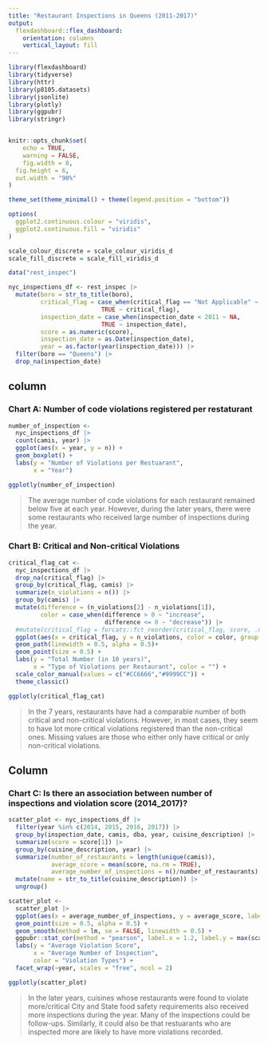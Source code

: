 ```yaml
---
title: "Restaurant Inspections in Queens (2011-2017)"
output: 
  flexdashboard::flex_dashboard:
    orientation: columns
    vertical_layout: fill
---
```


```r
library(flexdashboard)
library(tidyverse)
library(httr)
library(p8105.datasets)
library(jsonlite)
library(plotly)
library(ggpubr)
library(stringr)


knitr::opts_chunk$set(
	echo = TRUE,
	warning = FALSE,
	fig.width = 8, 
  fig.height = 6,
  out.width = "90%"
)

theme_set(theme_minimal() + theme(legend.position = "bottom"))

options(
  ggplot2.continuous.colour = "viridis",
  ggplot2.continuous.fill = "viridis"
)

scale_colour_discrete = scale_colour_viridis_d
scale_fill_discrete = scale_fill_viridis_d
```

```r
data("rest_inspec")

nyc_inspections_df <- rest_inspec |> 
  mutate(boro = str_to_title(boro), 
         critical_flag = case_when(critical_flag == "Not Applicable" ~ NA, 
                          TRUE ~ critical_flag), 
         inspection_date = case_when(inspection_date < 2011 ~ NA, 
                          TRUE ~ inspection_date),
         score = as.numeric(score), 
         inspection_date = as.Date(inspection_date), 
         year = as.factor(year(inspection_date))) |> 
  filter(boro == "Queens") |> 
  drop_na(inspection_date)
```

column {data-width=500}
-----------------------------------------------------------------------

### Chart A: Number of code violations registered per restaturant

```r
number_of_inspection <- 
  nyc_inspections_df |> 
  count(camis, year) |> 
  ggplot(aes(x = year, y = n)) +
  geom_boxplot() +
  labs(y = "Number of Violations per Restuarant", 
       x = "Year")

ggplotly(number_of_inspection)
```

> The average number of code violations for each restaurant remained below five at each year. However, during the later years, there were some restaurants who received large number of inspections during the year. 

### Chart B: Critical and Non-critical Violations
```r
critical_flag_cat <- 
  nyc_inspections_df |> 
  drop_na(critical_flag) |> 
  group_by(critical_flag, camis) |> 
  summarize(n_violations = n()) |> 
  group_by(camis) |> 
  mutate(difference = (n_violations[2] - n_violations[1]), 
         color = case_when(difference > 0 ~ "increase", 
                           difference <= 0 ~ "decrease")) |> 
  #mutate(critical_flag = forcats::fct_reorder(critical_flag, score, .na_rm = TRUE)) |> 
  ggplot(aes(x = critical_flag, y = n_violations, color = color, group = camis)) + 
  geom_path(linewidth = 0.5, alpha = 0.5)+
  geom_point(size = 0.5) +
  labs(y = "Total Number (in 10 years)", 
       x = "Type of Violations per Restaurant", color = "") +
  scale_color_manual(values = c("#CC6666","#9999CC")) +
  theme_classic()

ggplotly(critical_flag_cat)
```

> In the 7 years, restaurants have had a comparable number of both critical and non-critical violations. However, in most cases, they seem to have lot more critical violations registered than the non-critical ones. Missing values are those who either only have critical or only non-critical violations. 

Column {data-width=500}
-----------------------------------------------------------------------

### Chart C: Is there an association between number of inspections and violation score (2014_2017)?

```r
scatter_plot <- nyc_inspections_df |> 
  filter(year %in% c(2014, 2015, 2016, 2017)) |> 
  group_by(inspection_date, camis, dba, year, cuisine_description) |> 
  summarize(score = score[1]) |> 
  group_by(cuisine_description, year) |> 
  summarize(number_of_restaurants = length(unique(camis)), 
            average_score = mean(score, na.rm = TRUE), 
            average_number_of_inspections = n()/number_of_restaurants) |> 
  mutate(name = str_to_title(cuisine_description)) |> 
  ungroup() 

scatter_plot <-  
  scatter_plot |> 
  ggplot(aes(x = average_number_of_inspections, y = average_score, label = name)) +
  geom_point(size = 0.5, alpha = 0.5) +
  geom_smooth(method = lm, se = FALSE, linewidth = 0.5) +
  ggpubr::stat_cor(method = "pearson", label.x = 1.2, label.y = max(scatter_plot$average_score, na.rm = T), output.type= "text") +
  labs(y = "Average Violation Score", 
       x = "Average Number of Inspection", 
       color = "Violation Types") +
  facet_wrap(~year, scales = "free", ncol = 2)

ggplotly(scatter_plot)
```

> In the later years, cuisines whose restaurants were found to violate more/critical City and State food safety requirements also received more inspections during the year. Many of the inspections could be follow-ups. Similarly, it could also be that restuarants who are inspected more are likely to have more violations recorded.  



